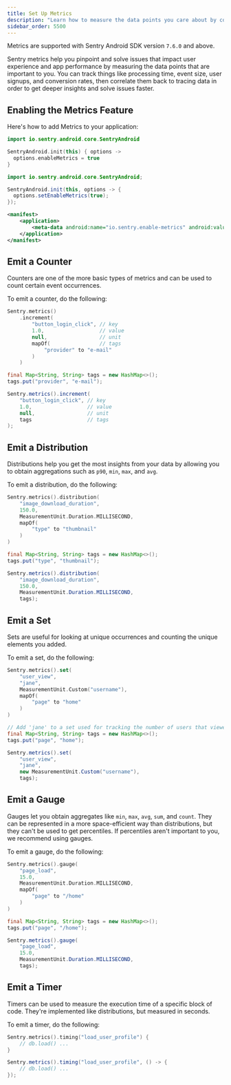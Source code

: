 ```yaml
---
title: Set Up Metrics
description: "Learn how to measure the data points you care about by configuring Metrics in your Android app."
sidebar_order: 5500
---
```


<Include name="feature-stage-beta-metrics.mdx" />

<Note>

Metrics are supported with Sentry Android SDK version `7.6.0` and above.

</Note>

Sentry metrics help you pinpoint and solve issues that impact user experience and app performance by measuring the data points that are important to you. You can track things like processing time, event size, user signups, and conversion rates, then correlate them back to tracing data in order to get deeper insights and solve issues faster.

## Enabling the Metrics Feature

Here's how to add Metrics to your application:

```Kotlin {filename:MyApplication.kt}
import io.sentry.android.core.SentryAndroid

SentryAndroid.init(this) { options ->
  options.enableMetrics = true
}
```

```Java {filename:MyApplication.java}
import io.sentry.android.core.SentryAndroid;

SentryAndroid.init(this, options -> {
  options.setEnableMetrics(true);
});
```

```xml {filename:AndroidManifest.xml}
<manifest>
    <application>
        <meta-data android:name="io.sentry.enable-metrics" android:value="true" />
    </application>
</manifest>
```

## Emit a Counter

Counters are one of the more basic types of metrics and can be used to count certain event occurrences.

To emit a counter, do the following:

```Kotlin
Sentry.metrics()
    .increment(
        "button_login_click", // key
        1.0,                  // value
        null,                 // unit
        mapOf(                // tags
            "provider" to "e-mail"
        )
    )
```

```Java
final Map<String, String> tags = new HashMap<>();
tags.put("provider", "e-mail");

Sentry.metrics().increment(
    "button_login_click", // key
    1.0,                  // value
    null,                 // unit
    tags                  // tags
);
```

## Emit a Distribution

Distributions help you get the most insights from your data by allowing you to obtain aggregations such as `p90`, `min`, `max`, and `avg`.

To emit a distribution, do the following:

```Kotlin
Sentry.metrics().distribution(
    "image_download_duration",
    150.0,
    MeasurementUnit.Duration.MILLISECOND,
    mapOf(
        "type" to "thumbnail"
    )
)
```

```java
final Map<String, String> tags = new HashMap<>();
tags.put("type", "thumbnail");

Sentry.metrics().distribution(
    "image_download_duration",
    150.0,
    MeasurementUnit.Duration.MILLISECOND,
    tags);
```

## Emit a Set

Sets are useful for looking at unique occurrences and counting the unique elements you added.

To emit a set, do the following:

```Kotlin
Sentry.metrics().set(
    "user_view",
    "jane",
    MeasurementUnit.Custom("username"),
    mapOf(
        "page" to "home"
    )
)
```

```Java
// Add 'jane' to a set used for tracking the number of users that viewed a page.
final Map<String, String> tags = new HashMap<>();
tags.put("page", "home");

Sentry.metrics().set(
    "user_view",
    "jane",
    new MeasurementUnit.Custom("username"),
    tags);
```

## Emit a Gauge

Gauges let you obtain aggregates like `min`, `max`, `avg`, `sum`, and `count`. They can be represented in a more space-efficient way than distributions, but they can't be used to get percentiles. If percentiles aren't important to you, we recommend using gauges.

To emit a gauge, do the following:

```Kotlin
Sentry.metrics().gauge(
    "page_load",
    15.0,
    MeasurementUnit.Duration.MILLISECOND,
    mapOf(
        "page" to "/home"
    )
)
```

```Java
final Map<String, String> tags = new HashMap<>();
tags.put("page", "/home");

Sentry.metrics().gauge(
    "page_load",
    15.0,
    MeasurementUnit.Duration.MILLISECOND,
    tags);
```

## Emit a Timer

Timers can be used to measure the execution time of a specific block of code. They're implemented like distributions, but measured in seconds.

To emit a timer, do the following:

```Kotlin
Sentry.metrics().timing("load_user_profile") {
    // db.load() ...
}
```

```Java
Sentry.metrics().timing("load_user_profile", () -> {
    // db.load() ...
});
```
